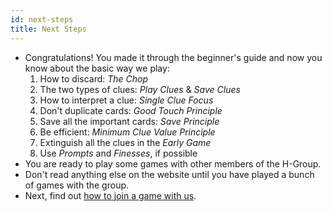 ```yaml
---
id: next-steps
title: Next Steps
---
```



<BeginnersGuideProgress id="next-steps" />

- Congratulations! You made it through the beginner's guide and now you know about the basic way we play:
  1. How to discard: _The Chop_
  1. The two types of clues: _Play Clues_ & _Save Clues_
  1. How to interpret a clue: _Single Clue Focus_
  1. Don't duplicate cards: _Good Touch Principle_
  1. Save all the important cards: _Save Principle_
  1. Be efficient: _Minimum Clue Value Principle_
  1. Extinguish all the clues in the _Early Game_
  1. Use _Prompts_ and _Finesses_, if possible
- You are ready to play some games with other members of the H-Group.
- Don't read anything else on the website until you have played a bunch of games with the group.
- Next, find out [how to join a game with us](../how-to-join.mdx).
